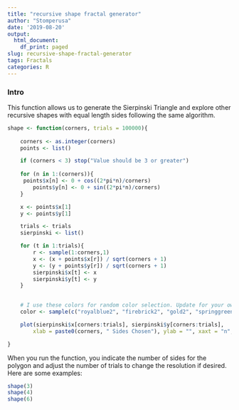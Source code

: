 ```yaml
---
title: "recursive shape fractal generator"
author: "Stomperusa"
date: '2019-08-20'
output:
  html_document:
    df_print: paged
slug: recursive-shape-fractal-generator
tags: Fractals
categories: R
---
```


### Intro
This function allows us to generate the Sierpinski Triangle and explore other recursive shapes with equal length sides following the same algorithm. 

```r
shape <- function(corners, trials = 100000){
    
    corners <- as.integer(corners)
    points <- list()

    if (corners < 3) stop("Value should be 3 or greater")
 
    for (n in 1:(corners)){
     points$x[n] <- 0 + cos((2*pi*n)/corners)
        points$y[n] <- 0 + sin((2*pi*n)/corners)
    }

    x <- points$x[1]
    y <- points$y[1]

    trials <- trials
    sierpinski <- list()

    for (t in 1:trials){
        r <- sample(1:corners,1)
        x <- (x + points$x[r]) / sqrt(corners + 1)
        y <- (y + points$y[r]) / sqrt(corners + 1)
        sierpinski$x[t] <- x
        sierpinski$y[t] <- y
    }

 
    # I use these colors for random color selection. Update for your own desired selection.
    color <- sample(c("royalblue2", "firebrick2", "gold2", "springgreen3", "purple2", "darkorange1"),1)

    plot(sierpinski$x[corners:trials], sierpinski$y[corners:trials],
        xlab = paste0(corners, " Sides Chosen"), ylab = "", xaxt = "n", yaxt = "n", col = color)

}
```

When you run the function, you indicate the number of sides for the polygon and adjust the number of trials to change the resolution if desired. Here are some examples:


```r
shape(3)
shape(4)
shape(6)
```





